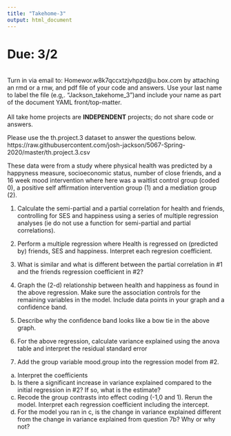 ```yaml
---
title: "Takehome-3"
output: html_document
---
```


# Due: 3/2

<br>
Turn in via email to: Homewor.w8k7qccxtzjvhpzd@u.box.com by attaching an rmd or a rnw, and pdf file of your code and answers. Use your last name to label the file (e.g,. "Jackson_takehome_3")and include your name as part of the document YAML front/top-matter.  
<br>
All take home projects are **INDEPENDENT** projects; do not share code or answers.   

Please use the th.project.3 dataset to answer the questions below. 
https://raw.githubusercontent.com/josh-jackson/5067-Spring-2020/master/th.project.3.csv

These data were from a study where physical health was predicted by a happyness measure, socioeconomic status, number of close friends, and a 16 week mood intervention where here was a waitlist control group (coded 0), a positive self affirmation intervention group (1) and a mediation group (2). 


1. Calculate the semi-partial and a partial correlation for health and friends, controlling for SES and happiness using a series of multiple regression analyses (ie do not use a function for semi-partial and partial correlations). 

2. Perform a multiple regression where Health is regressed on (predicted by) friends, SES and happiness. Interpret each regresion coefficient. 

3. What is similar and what is different between the partial correlation in #1 and the friends regression coefficient in #2? 

4. Graph the (2-d) relationship between health and happiness as found in the above regression. Make sure the association controls for the remaining variables in the model. Include data points in your graph and a confidence band. 

5. Describe why the confidence band looks like a bow tie in the above graph. 

6. For the above regression, calculate variance explained using the anova table and interpret the residual standard error 

7. Add the group variable mood.group into the regression model from #2. 
  a) Interpret the coefficients
  b) Is there a significant increase in variance explained compared to the initial regression in #2? If so, what is the estimate? 
  c) Recode the group contrasts into effect coding (-1,0 and 1). Rerun the model. Interpret each regression coefficient including the intercept. 
  d) For the model you ran in c, is the change in variance explained different from the change in variance explained from question 7b? Why or why not? 



  
  
  
